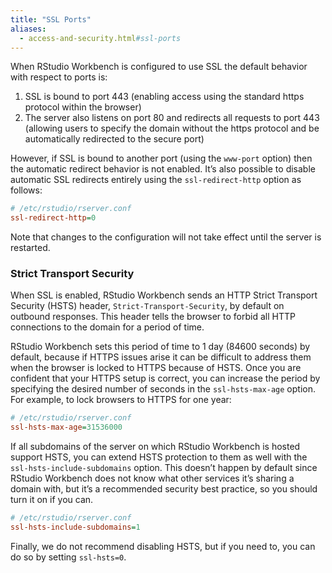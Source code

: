```yaml
---
title: "SSL Ports"
aliases:
  - access-and-security.html#ssl-ports
---
```


When RStudio Workbench is configured to use SSL the default behavior with respect to ports is:

1) SSL is bound to port 443 (enabling access using the standard https protocol within the browser)
2) The server also listens on port 80 and redirects all requests to port 443 (allowing users to specify the domain without the https protocol and be automatically redirected to the secure port)

However, if SSL is bound to another port (using the `www-port` option) then the automatic redirect behavior is not enabled. It's also possible to disable automatic SSL redirects entirely using the `ssl-redirect-http` option as follows:

```ini
# /etc/rstudio/rserver.conf
ssl-redirect-http=0
```

Note that changes to the configuration will not take effect until the server is restarted. 

### Strict Transport Security

When SSL is enabled, RStudio Workbench sends an HTTP Strict Transport Security (HSTS) header, `Strict-Transport-Security`, by default on outbound responses. This header tells the browser to forbid all HTTP connections to the domain for a period of time.

RStudio Workbench sets this period of time to 1 day (84600 seconds) by default, because if HTTPS issues arise it can be difficult to address them when the browser is locked to HTTPS because of HSTS. Once you are confident that your HTTPS setup is correct, you can increase the period by specifying the desired number of seconds in the `ssl-hsts-max-age` option. For example, to lock browsers to HTTPS for one year:

```ini
# /etc/rstudio/rserver.conf
ssl-hsts-max-age=31536000
```

If all subdomains of the server on which RStudio Workbench is hosted support HSTS, you can extend HSTS protection to them as well with the `ssl-hsts-include-subdomains` option. This doesn't happen by default since RStudio Workbench does not know what other services it's sharing a domain with, but it's a recommended security best practice, so you should turn it on if you can.

```ini
# /etc/rstudio/rserver.conf
ssl-hsts-include-subdomains=1
```

Finally, we do not recommend disabling HSTS, but if you need to, you can do so by setting `ssl-hsts=0`. 

